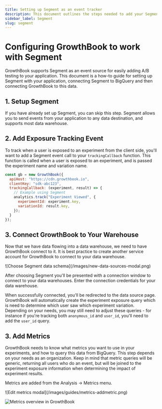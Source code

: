 ```yaml
---
title: Setting up Segment as an event tracker
description: This document outlines the steps needed to add your Segment to GrowthBook.
sidebar_label: Segment
slug: segment
---
```



# Configuring GrowthBook to work with Segment

GrowthBook supports Segment as an event source for easily adding A/B testing to your application. This document is a
how-to guide for setting up Segment with your application, connecting Segment to BigQuery and then connecting
GrowthBook to this data.

## 1. Setup Segment

If you have already set up Segment, you can skip this step. Segment allows you to send events from your application to
any data destination, and supports most data warehouse.

## 2. Add Exposure Tracking Event

To track when a user is exposed to an experiment from the client side, you'll want to add a Segment event call to your `trackingCallback` function. This function is called when a user is exposed to an experiment, and is passed the experiment name and variation name.

```js
const gb = new GrowthBook({
  apiHost: "https://cdn.growthbook.io",
  clientKey: "sdk-abc123",
  trackingCallback: (experiment, result) => {
    // Example using Segment
    analytics.track("Experiment Viewed", {
      experimentId: experiment.key,
      variationId: result.key,
    });
  }
});
```

## 3. Connect GrowthBook to Your Warehouse

Now that we have data flowing into a data warehouse, we need to have GrowthBook connect to it. It
is best practice to create another service account for GrowthBook to connect to your data warehouse.

<MaxWidthImage maxWidth={500}>
  ![Choose Segment data schema](/images/new-data-sources-modal.png)
</MaxWidthImage>

After choosing Segment you'll be presented with a connection window to connect to your data warehouses. Enter the connection credentials for your data warehouse.

When successfully connected, you'll be redirected to the data source page. GrowthBook
will automatically create the experiment exposure query which is need to determine which user saw which experiment variation.
Depending on your needs, you may still need to adjust these queries - for instance if you're tracking both
`anonymous_id` and `user_id`, you'll need to add the `user_id` query.

## 3. Add Metrics

GrowthBook needs to know what metrics you want to use in your experiments, and how to query this data from BigQuery.
This step depends on your needs as an organization. Keep in mind that metric queries will be generic, returning all
users who do an event, but will be joined to the experiment exposure information when determining the impact of
experiment results.

Metrics are added from the Analysis → Metrics menu.

<MaxWidthImage maxWidth={500}>
  ![Edit metrics modal](/images/guides/metrics-addmetric.png)
</MaxWidthImage>

![Metrics overview in GrowthBook](/images/guides/metrics-metricoverview.png)
